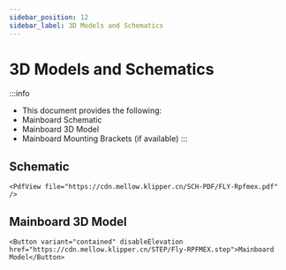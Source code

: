 ```yaml
---
sidebar_position: 12
sidebar_label: 3D Models and Schematics
---
```


# 3D Models and Schematics


:::info
* This document provides the following:
* Mainboard Schematic
* Mainboard 3D Model
* Mainboard Mounting Brackets (if available)
:::

## Schematic

    <PdfView file="https://cdn.mellow.klipper.cn/SCH-PDF/FLY-Rpfmex.pdf" />


## Mainboard 3D Model

    <Button variant="contained" disableElevation href="https://cdn.mellow.klipper.cn/STEP/Fly-RPFMEX.step">Mainboard Model</Button>